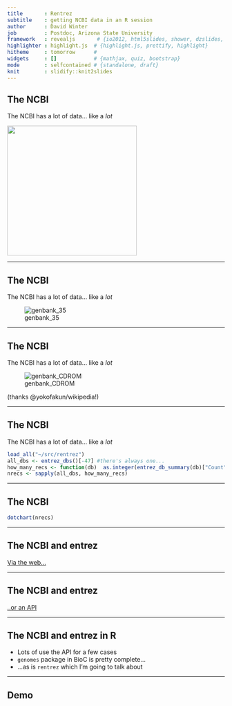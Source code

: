 ```yaml
---
title       : Rentrez 
subtitle    : getting NCBI data in an R session
author      : David Winter 
job         : Postdoc, Arizona State University
framework   : revealjs       # {io2012, html5slides, shower, dzslides, ...}
highlighter : highlight.js  # {highlight.js, prettify, highlight}
hitheme     : tomorrow      # 
widgets     : []            # {mathjax, quiz, bootstrap}
mode        : selfcontained # {standalone, draft}
knit        : slidify::knit2slides
---
```


## The NCBI

The NCBI has a lot of data... like a _lot_


<img src='http://upload.wikimedia.org/wikipedia/commons/b/bb/NucleotideSequences_86_87.jpeg' width=300px>

---

## The NCBI

The NCBI has a lot of data... like a _lot_

![genbank_35](http://upload.wikimedia.org/wikipedia/commons/8/86/Genbank63FloppyDisk.jpg)

---


## The NCBI

The NCBI has a lot of data... like a _lot_

![genbank_CDROM](http://upload.wikimedia.org/wikipedia/commons/2/24/Genbank100CD.jpg)

(thanks @yokofakun/wikipedia!)

---


## The NCBI

The NCBI has a lot of data... like a _lot_

```r
load_all("~/src/rentrez")
all_dbs <- entrez_dbs()[-47] #there's always one...
how_many_recs <- function(db)  as.integer(entrez_db_summary(db)["Count"]) 
nrecs <- sapply(all_dbs, how_many_recs)
```

---

## The NCBI 

```r
dotchart(nrecs)
```

---

## The NCBI and entrez

[Via the web...](http://www.ncbi.nlm.nih.gov/)

---

## The NCBI and entrez

[..or an API](http://www.ncbi.nlm.nih.gov/books/NBK25501/)

---

## The NCBI and entrez in R

 * Lots of use the API for a few cases
 * `genomes` package in BioC is pretty complete...
 * ...as is `rentrez` which I'm going to talk about

---

## Demo
